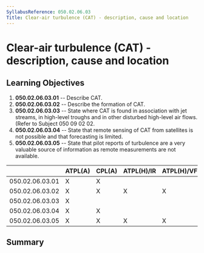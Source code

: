 ```yaml
---
SyllabusReference: 050.02.06.03
Title: Clear-air turbulence (CAT) - description, cause and location
---
```


# Clear-air turbulence (CAT) - description, cause and location

## Learning Objectives

1.  **050.02.06.03.01** -- Describe CAT.
2.  **050.02.06.03.02** -- Describe the formation of CAT.
3.  **050.02.06.03.03** -- State where CAT is found in association with jet
    streams, in high-level troughs and in other disturbed high-level air flows.
    (Refer to Subject 050 09 02 02.
4.  **050.02.06.03.04** -- State that remote sensing of CAT from satellites is
    not possible and that forecasting is limited.
5.  **050.02.06.03.05** -- State that pilot reports of turbulence are a very
    valuable source of information as remote measurements are not available.

|                 | ATPL(A) | CPL(A) | ATPL(H)/IR | ATPL(H)/VFR | CPL(H) | IR  | CBIR(A) |
| --------------- | ------- | ------ | ---------- | ----------- | ------ | --- | ------- |
| 050.02.06.03.01 | X       | X      |            |             |        | X   | X       |
| 050.02.06.03.02 | X       | X      | X          | X           | X      | X   | X       |
| 050.02.06.03.03 | X       |        |            |             |        |     |         |
| 050.02.06.03.04 | X       | X      |            |             |        | X   | X       |
| 050.02.06.03.05 | X       | X      | X          | X           | X      | X   | X       |

## Summary
